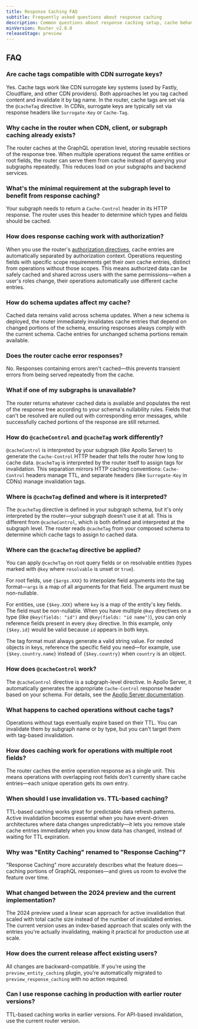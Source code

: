```yaml
---
title: Response Caching FAQ
subtitle: Frequently asked questions about response caching
description: Common questions about response caching setup, cache behavior, authorization, schema updates, and migration from entity caching.
minVersion: Router v2.8.0
releaseStage: preview
---
```


## FAQ

### Are cache tags compatible with CDN surrogate keys?

Yes. Cache tags work like CDN surrogate key systems (used by Fastly, Cloudflare, and other CDN providers). Both approaches let you tag cached content and invalidate it by tag name. In the router, cache tags are set via the `@cacheTag` directive. In CDNs, surrogate keys are typically set via response headers like `Surrogate-Key` or `Cache-Tag`.

### Why cache in the router when CDN, client, or subgraph caching already exists?

The router caches at the GraphQL operation level, storing reusable sections of the response tree. When multiple operations request the same entities or root fields, the router can serve them from cache instead of querying your subgraphs repeatedly. This reduces load on your subgraphs and backend services.

### What's the minimal requirement at the subgraph level to benefit from response caching?

Your subgraph needs to return a `Cache-Control` header in its HTTP response. The router uses this header to determine which types and fields should be cached.

### How does response caching work with authorization?

When you use the router's [authorization directives](/router/configuration/authorization), cache entries are automatically separated by authorization context. Operations requesting fields with specific scope requirements get their own cache entries, distinct from operations without those scopes. This means authorized data can be safely cached and shared across users with the same permissions—when a user's roles change, their operations automatically use different cache entries.

### How do schema updates affect my cache?

Cached data remains valid across schema updates. When a new schema is deployed, the router immediately invalidates cache entries that depend on changed portions of the schema, ensuring responses always comply with the current schema. Cache entries for unchanged schema portions remain available.

### Does the router cache error responses?

No. Responses containing errors aren't cached—this prevents transient errors from being served repeatedly from the cache.

### What if one of my subgraphs is unavailable?

The router returns whatever cached data is available and populates the rest of the response tree according to your schema's nullability rules. Fields that can't be resolved are nulled out with corresponding error messages, while successfully cached portions of the response are still returned.

### How do `@cacheControl` and `@cacheTag` work differently?

`@cacheControl` is interpreted by your subgraph (like Apollo Server) to generate the `Cache-Control` HTTP header that tells the router how long to cache data. `@cacheTag` is interpreted by the router itself to assign tags for invalidation. This separation mirrors HTTP caching conventions: `Cache-Control` headers manage TTL, and separate headers (like `Surrogate-Key` in CDNs) manage invalidation tags.

### Where is `@cacheTag` defined and where is it interpreted?

The `@cacheTag` directive is defined in your subgraph schema, but it's only interpreted by the router—your subgraph doesn't use it at all. This is different from `@cacheControl`, which is both defined and interpreted at the subgraph level. The router reads `@cacheTag` from your composed schema to determine which cache tags to assign to cached data.

### Where can the `@cacheTag` directive be applied?

You can apply `@cacheTag` on root query fields or on resolvable entities (types marked with `@key` where `resolvable` is unset or `true`).

For root fields, use `{$args.XXX}` to interpolate field arguments into the tag format—`args` is a map of all arguments for that field. The argument must be non-nullable.

For entities, use `{$key.XXX}` where `key` is a map of the entity's key fields. The field must be non-nullable. When you have multiple `@key` directives on a type (like `@key(fields: "id")` and `@key(fields: "id name")`), you can only reference fields present in every `@key` directive. In this example, only `{$key.id}` would be valid because `id` appears in both keys.

The tag format must always generate a valid string value. For nested objects in keys, reference the specific field you need—for example, use `{$key.country.name}` instead of `{$key.country}` when `country` is an object.

### How does `@cacheControl` work?

The `@cacheControl` directive is a subgraph-level directive. In Apollo Server, it automatically generates the appropriate `Cache-Control` response header based on your schema. For details, see the [Apollo Server documentation](https://www.apollographql.com/docs/apollo-server/api/plugin/cache-control).

### What happens to cached operations without cache tags?

Operations without tags eventually expire based on their TTL. You can invalidate them by subgraph name or by type, but you can't target them with tag-based invalidation.

### How does caching work for operations with multiple root fields?

The router caches the entire operation response as a single unit. This means operations with overlapping root fields don't currently share cache entries—each unique operation gets its own entry.

### When should I use invalidation vs. TTL-based caching?

TTL-based caching works great for predictable data refresh patterns. Active invalidation becomes essential when you have event-driven architectures where data changes unpredictably—it lets you remove stale cache entries immediately when you know data has changed, instead of waiting for TTL expiration.

### Why was "Entity Caching" renamed to "Response Caching"?

"Response Caching" more accurately describes what the feature does—caching portions of GraphQL responses—and gives us room to evolve the feature over time.

### What changed between the 2024 preview and the current implementation?

The 2024 preview used a linear scan approach for active invalidation that scaled with total cache size instead of the number of invalidated entries. The current version uses an index-based approach that scales only with the entries you're actually invalidating, making it practical for production use at scale.

### How does the current release affect existing users?

All changes are backward-compatible. If you're using the `preview_entity_caching` plugin, you're automatically migrated to `preview_response_caching` with no action required.

### Can I use response caching in production with earlier router versions?

TTL-based caching works in earlier versions. For API-based invalidation, use the current router version.
